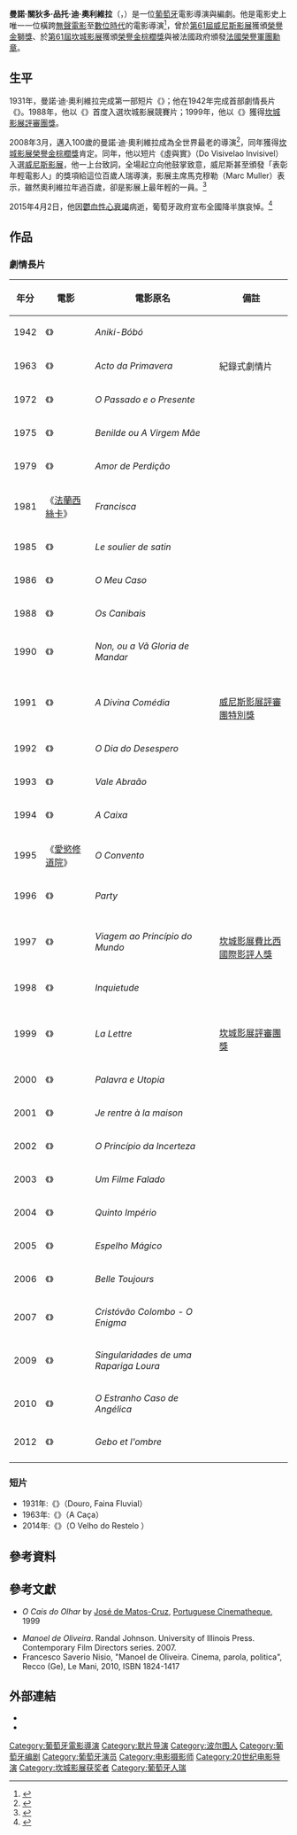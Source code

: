 {{noteTA
|T=zh-hans:马诺埃尔·德奥利韦拉; zh-hant:曼諾·迪·奧利維拉;
|G1=Show
|G2=Movie
|G3=地名
|1=zh-hans:德奥利韦拉; zh-hant:迪·奧利維拉;
|2=zh-hans:马诺埃尔; zh-hant:曼諾;
|3=zh-hans:坎迪多; zh-hant:關狄多;
|4=zh-hans:平托; zh-hant:品托;
}}

{{Infobox person
| image = Manoel de Oliveira 3 juillet 2008-2.jpg
| imagesize =
| name   = 曼諾·迪·奧利維拉<br />（Manoel de Oliveira）
| caption  = 曼諾·迪·奧利維拉於2008年
| birth_name= Manoel Cândido Pinto de Oliveira
| birth_date  = {{birth date|1908|12|11|mf=yes}}
| birth_place = [[File:Flag_Portugal_(1830).svg|22px]][[葡萄牙王國|葡萄牙王國]][[波爾圖|波爾圖]] 
| death_date  = {{death date and age |2015|04|02|1908|12|11|mf=yes}}
| death_place = {{POR}}[[波爾圖|波爾圖]]
| nationality = {{POR}}
| spouse = Maria Carvalhai (1940–2015，直至男方過世)
| children = 4
| occupation = 電影導演、編劇、攝影師、演員、企業家
| yearsactive =1927–2015
}}

'''曼諾·關狄多·品托·迪·奧利維拉'''（{{lang-pt|Manoel Cândido Pinto de Oliveira}}，{{bd|1908年|12月11日|2015年|4月2日|catIdx=Oliveira, Manoel De}}）是一位[[葡萄牙|葡萄牙]]電影導演與編劇。他是電影史上唯一一位橫跨[[無聲電影|無聲電影]]至[[信息时代|數位時代]]的電影導演<ref>{{Cite web |url = http://www.appledaily.com.tw/realtimenews/article/entertainment/20150402/586093/世上最老導演奧利維拉辭世　享壽106歲 |title = 世上最老導演奧利維拉辭世　享壽106歲 |author = 林慧娟 |date = 2015-04-02 |publisher = 蘋果日報 |language = zh-hant |accessdate = 2015-04-04 |archive-date = 2015-04-05 |archive-url = https://web.archive.org/web/20150405061443/http://www.appledaily.com.tw/realtimenews/article/entertainment/20150402/586093/%E4%B8%96%E4%B8%8A%E6%9C%80%E8%80%81%E5%B0%8E%E6%BC%94%E5%A5%A7%E5%88%A9%E7%B6%AD%E6%8B%89%E8%BE%AD%E4%B8%96%E3%80%80%E4%BA%AB%E5%A3%BD106%E6%AD%B2/ |dead-url = no }}</ref>，曾於[[第61屆威尼斯影展|第61屆威尼斯影展]]獲頒[[金獅獎|榮譽金獅獎]]、於[[第61届戛纳电影节|第61屆坎城影展]]獲頒[[金棕櫚獎|榮譽金棕櫚獎]]與被法國政府頒發[[法國榮譽軍團勳章|法國榮譽軍團勳章]]。

== 生平 ==
1931年，曼諾·迪·奧利維拉完成第一部短片《{{link-pt|河岸印象|Douro, Faina Fluvial}}》；他在1942年完成首部劇情長片《{{link-pt|童黨小霸王|Aniki-Bóbó}}》。1988年，他以《{{link-pt|食人族 (電影)|Os Canibais|食人族}}》首度入選坎城影展競賽片；1999年，他以《{{link-fr|情歸何處|La Lettre (film, 1999)}}》獲得[[坎城影展評審團獎|坎城影展評審團獎]]。

2008年3月，邁入100歲的曼諾·迪·奧利維拉成為全世界最老的導演<ref>{{cite news | url=http://www.nytimes.com/2008/03/09/movies/09lim.html | work=The New York Times | first=Dennis | last=Lim | title=Centenarian Director's Very Long View | date=9 March 2008 | accessdate=2014-03-28 | archive-date=2021-03-09 | archive-url=https://web.archive.org/web/20210309042521/https://www.nytimes.com/2008/03/09/movies/09lim.html | dead-url=no }}</ref>，同年獲得[[坎城影展|坎城影展]][[金棕櫚獎|榮譽金棕櫚獎]]肯定。同年，他以短片《虛與實》（Do Visivelao Invisivel）入選[[威尼斯影展|威尼斯影展]]，他一上台致詞，全場起立向他鼓掌致意，威尼斯甚至頒發「表彰年輕電影人」的獎項給這位百歲人瑞導演，影展主席馬克穆勒（Marc Muller）表示，雖然奧利維拉年過百歲，卻是影展上最年輕的一員。<ref>{{Cite web |url = http://www.ettoday.net/news/20150403/488089.htm |title = 拍片拍到106歲！《情歸何處》坎城名導奧利維拉病逝 |author = 洪文 |date = 2015-04-04 |publisher = 東森新聞 |language = zh-hant |accessdate = 2015-04-02 |archive-date = 2015-04-03 |archive-url = https://web.archive.org/web/20150403132047/http://www.ettoday.net/news/20150403/488089.htm |dead-url = no }}</ref>

2015年4月2日，他因[[心臟衰竭|鬱血性心衰竭]]病逝，葡萄牙政府宣布全國降半旗哀悼。<ref>{{Cite web |url = http://www.storm.mg/lifestyle/45538 |title = 百歲傳奇導演辭世 葡萄牙全國降半旗誌哀 |author = 閻紀宇 |date = 2015-04-03 |publisher = 東森新聞 |language = zh-hant |accessdate = 2015-04-04 |archive-date = 2015-04-04 |archive-url = https://web.archive.org/web/20150404163838/http://www.storm.mg/lifestyle/45538 |dead-url = no }}</ref>

==作品==
=== 劇情長片 ===
{| class="wikitable"
|-
! 年分
! 電影
! 電影原名
! 備註
|-
| 1942 || 《{{link-pt|童黨小霸王|Aniki-Bóbó}}》 || ''Aniki-Bóbó'' ||
|-
| 1963 || 《{{link-pt|春之祭 (電影)|Acto da Primavera|春之祭}}》 || ''Acto da Primavera'' || 紀錄式劇情片
|-
| 1972 || 《{{link-pt|過去與現在|O Passado e o Presente}}》 || ''O Passado e o Presente'' ||
|-
| 1975 || 《{{link-pt|貝尼爾德與聖母|Benilde ou A Virgem Mãe}}》 || ''Benilde ou A Virgem Mãe'' ||
|-
| 1979 || 《{{link-pt|被咒之愛|Amor de Perdição (1979)}}》 || ''Amor de Perdição'' ||
|-
| 1981 || 《[[法蘭西絲卡|法蘭西絲卡]]》 || ''Francisca'' || {{small|([[坎城影展|坎城影展]][[導演雙週|導演雙週]]單元)}}
|-
| 1985 || 《{{link-pt|緞子鞋|O Sapato de Cetim}}》 || ''Le soulier de satin'' || {{small|([[第42屆威尼斯影展|第42屆威尼斯影展]]正式競賽片)}}
|-
| 1986 || 《{{link-pt|我的戲劇|O Meu Caso}}》 || ''O Meu Caso'' || {{small|[[第43屆威尼斯影展|第43屆威尼斯影展]]正式競賽片)}}
|-
| 1988 || 《{{link-pt|食人族 (電影)|Os Canibais|食人族}}》 || ''Os Canibais'' || {{small|([[坎城影展|第41屆坎城影展]]正式競賽片)}}
|-
| 1990 || 《{{link-pt|戰士的榮譽|Non, ou a Vã Gloria de Mandar}}》 || ''Non, ou a Vã Gloria de Mandar'' || {{small|([[第43屆坎城影展|第43屆坎城影展]]非競賽單元)}}
|-
| 1991 || 《{{link-pt|神曲 (1991年電影)|A Divina Comédia (filme)|神曲}}》 || ''A Divina Comédia'' || {{small|([[第48屆威尼斯影展|第48屆威尼斯影展]]正式競賽片)}}<br>[[威尼斯影展評審團特別獎|威尼斯影展評審團特別獎]]
|-
| 1992 || 《{{link-pt|絕望的日子|O Dia do Desespero}}》 || ''O Dia do Desespero'' || 
|-
| 1993 || 《{{link-en|亞伯拉罕山谷|Abraham's Valley}}》 || ''Vale Abraão'' || 
|-
| 1994 || 《{{link-pt|盒子 (電影)|A Caixa|盒子}}》 || ''A Caixa'' ||
|-
| 1995 || 《[[愛慾修道院|愛慾修道院]]》 || ''O Convento'' || {{small|([[第48屆坎城影展|第48屆坎城影展]]正式競賽片)}}
|-
| 1996 || 《{{link-en|園遊會 (1996年電影)|Party (1996 film)|園遊會}}》 || ''Party'' || {{small|([[第53屆威尼斯影展|第53屆威尼斯影展]]正式競賽片)}}
|-
| 1997 || 《{{link-pt|世界源頭之旅|Viagem ao Princípio do Mundo}}》 || ''Viagem ao Princípio do Mundo'' || {{small|([[第50屆坎城影展|第50屆坎城影展]]非競賽單元)}}<br>[[坎城影展費比西國際影評人獎|坎城影展費比西國際影評人獎]]<br>{{link-en|天主教人道精神獎|Prize of the Ecumenical Jury}}
|-
| 1998 || 《{{link-pt|不安 (電影)|Inquietude|不安}}》 || ''Inquietude'' || {{small|([[第51屆坎城影展|第51屆坎城影展]]非競賽單元)}}
|-
| 1999 || 《{{link-fr|情歸何處|La Lettre (film, 1999)}}》 || ''La Lettre'' || {{small|([[第52屆坎城影展|第52屆坎城影展]]正式競賽片)}}<br>[[坎城影展評審團獎|坎城影展評審團獎]]
|-
| 2000 || 《{{link-en|文字與烏托邦|Word and Utopia}}》 || ''Palavra e Utopia'' || {{small|([[第57屆威尼斯影展|第57屆威尼斯影展]]正式競賽片)}}
|-
| 2001 || 《{{link-en|我要回家|I'm Going Home (film)}}》 || ''Je rentre à la maison'' || {{small|([[第54屆坎城影展|第54屆坎城影展]]正式競賽片)}}
|-
| 2002 || 《{{link-pt|測不準原理 (電影)|O Princípio da Incerteza|測不準原理}}》 || ''O Princípio da Incerteza'' || {{small|([[第55屆坎城影展|第55屆坎城影展]]正式競賽片)}}
|-
| 2003 || 《{{link-pt|照片會說話|Um Filme Falado}}》 || ''Um Filme Falado'' || {{small|([[第60屆威尼斯影展|第60屆威尼斯影展]]正式競賽片)}}
|-
| 2004 || 《{{link-pt|帝國近了|O Quinto Império (filme)}}》 || ''Quinto Império'' || {{small|([[第61屆威尼斯影展|第61屆威尼斯影展]]非競賽單元)}}
|-
| 2005 || 《{{link-en|魔鏡 (電影)|Magic Mirror (film)|魔鏡}}》 || ''Espelho Mágico'' || {{small|([[第62屆威尼斯國際電影節|第62屆威尼斯影展]]正式競賽片)}}
|-
| 2006 || 《{{link-pt|青樓紅杏四十年|Belle Toujours}}》 || ''Belle Toujours'' || {{small|([[第63屆威尼斯國際電影節|第63屆威尼斯影展]]非競賽單元)}}
|-
| 2007 || 《{{link-en|哥倫布之謎|Christopher Columbus – The Enigma}}》 || ''Cristóvão Colombo - O Enigma'' || {{small|([[第64屆威尼斯國際電影節|第64屆威尼斯影展]]非競賽單元)}}
|-
| 2009 || 《{{link-en|金髮奇女子|Eccentricities of a Blonde-Haired Girl}}》 || ''Singularidades de uma Rapariga Loura'' || {{small|([[第59屆柏林影展|第59屆柏林影展]]特別展映單元)}}
|-
| 2010 || 《{{link-pt|安潔莉卡的奇幻旅程|O Estranho Caso de Angélica}}》 || ''O Estranho Caso de Angélica'' || {{small|([[第63屆坎城影展|第63屆坎城影展]][[一種注目|一種注目]]單元)}}
|-
| 2012 || 《{{link-pt|影兒子|Gebo et l'ombre}}》 || ''Gebo et l'ombre'' || {{small|([[第69屆威尼斯影展|第69屆威尼斯影展]]非競賽單元)}}
|-
|}

=== 短片 ===
*1931年:《{{link-pt|河岸印象|Douro, Faina Fluvial}}》（Douro, Faina Fluvial）
*1963年:《{{link-pt|狩獵記|A Caça}}》（A Caça）
*2014年:《{{link-pt|葡國殘夢|O Velho do Restelo}}》（O Velho do Restelo ）

== 參考資料 ==
{{Reflist}}

== 參考文獻 ==
* {{pt icon}} ''O Cais do Olhar'' by [[José_de_Matos-Cruz|José de Matos-Cruz]], [[Portuguese_Cinematheque|Portuguese Cinematheque]], 1999
* ''Manoel de Oliveira''. Randal Johnson. University of Illinois Press. Contemporary Film Directors series. 2007.
* Francesco Saverio Nisio, "Manoel de Oliveira. Cinema, parola, politica", Recco (Ge), Le Mani, 2010, ISBN 1824-1417

==外部連結==
{{commons}}
* {{Amg name|118189}}
* {{IMDb name|210701|Manoel de Oliveira}}

{{Authority control}}
{{DEFAULTSORT:Oliveira, Manoel De}}
[[Category:葡萄牙電影導演|Category:葡萄牙電影導演]]
[[Category:默片导演|Category:默片导演]]
[[Category:波尔图人|Category:波尔图人]]
[[Category:葡萄牙编剧|Category:葡萄牙编剧]]
[[Category:葡萄牙演员|Category:葡萄牙演员]]
[[Category:电影摄影师|Category:电影摄影师]]
[[Category:20世纪电影导演|Category:20世纪电影导演]]
[[Category:坎城影展获奖者|Category:坎城影展获奖者]]
[[Category:葡萄牙人瑞|Category:葡萄牙人瑞]]